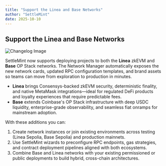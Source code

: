 ```yaml
---
title: "Support the Linea and Base Networks"
author: "SettleMint"
date: 2025-10-10
---
```


## Support the Linea and Base Networks

![Changelog Image](./assets/support-the-linea-base-network.png)

SettleMint now supports deploying projects to both the **Linea** zkEVM and **Base** OP Stack networks. The Network Manager automatically exposes the new network cards, updated RPC configuration templates, and brand assets so teams can move from exploration to production in minutes.

- **Linea** brings Consensys-backed zkEVM security, deterministic finality, and native MetaMask integrations—ideal for regulated DeFi products and loyalty experiences that require predictable fees.
- **Base** extends Coinbase's OP Stack infrastructure with deep USDC liquidity, enterprise-grade observability, and seamless fiat onramps for mainstream adoption.

With these additions you can:

1. Create network instances or join existing environments across testing (Linea Sepolia, Base Sepolia) and production mainnets.
2. Use SettleMint wizards to preconfigure RPC endpoints, gas strategies, and contract deployment pipelines aligned with both ecosystems.
3. Combine Base and Linea networks with your existing permissioned or public deployments to build hybrid, cross-chain architectures.

